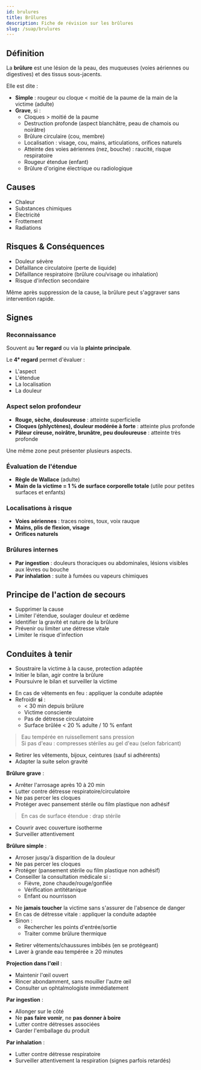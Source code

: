 ---
id: brulures
title: Brûlures
description: Fiche de révision sur les brûlures
slug: /suap/brulures
---


## Définition

La **brûlure** est une lésion de la peau, des muqueuses (voies aériennes ou digestives) et des tissus sous-jacents.

Elle est dite :

- **Simple** : rougeur ou cloque < moitié de la paume de la main de la victime (adulte)
- **Grave**, si :
  - Cloques > moitié de la paume
  - Destruction profonde (aspect blanchâtre, peau de chamois ou noirâtre)
  - Brûlure circulaire (cou, membre)
  - Localisation : visage, cou, mains, articulations, orifices naturels
  - Atteinte des voies aériennes (nez, bouche) : raucité, risque respiratoire
  - Rougeur étendue (enfant)
  - Brûlure d'origine électrique ou radiologique

## Causes

- Chaleur
- Substances chimiques
- Électricité
- Frottement
- Radiations

## Risques & Conséquences

- Douleur sévère
- Défaillance circulatoire (perte de liquide)
- Défaillance respiratoire (brûlure cou/visage ou inhalation)
- Risque d'infection secondaire

<Admonition type="warning">
Même après suppression de la cause, la brûlure peut s'aggraver sans intervention rapide.
</Admonition>

## Signes

### Reconnaissance

Souvent au **1er regard** ou via la **plainte principale**.

Le **4ᵉ regard** permet d'évaluer :

- L'aspect
- L'étendue
- La localisation
- La douleur

### Aspect selon profondeur

- **Rouge, sèche, douloureuse** : atteinte superficielle
- **Cloques (phlyctènes), douleur modérée à forte** : atteinte plus profonde
- **Pâleur cireuse, noirâtre, brunâtre, peu douloureuse** : atteinte très profonde

Une même zone peut présenter plusieurs aspects.

### Évaluation de l'étendue

- **Règle de Wallace** (adulte)
- **Main de la victime = 1 % de surface corporelle totale** (utile pour petites surfaces et enfants)

### Localisations à risque

- **Voies aériennes** : traces noires, toux, voix rauque
- **Mains, plis de flexion, visage**
- **Orifices naturels**

### Brûlures internes

- **Par ingestion** : douleurs thoraciques ou abdominales, lésions visibles aux lèvres ou bouche
- **Par inhalation** : suite à fumées ou vapeurs chimiques

## Principe de l'action de secours

- Supprimer la cause
- Limiter l'étendue, soulager douleur et œdème
- Identifier la gravité et nature de la brûlure
- Prévenir ou limiter une détresse vitale
- Limiter le risque d'infection

## Conduites à tenir

<Tabs>
  <TabItem value="general" label="Principes généraux">

  - Soustraire la victime à la cause, protection adaptée
  - Initier le bilan, agir contre la brûlure
  - Poursuivre le bilan et surveiller la victime

  </TabItem>

  <TabItem value="thermique" label="Brûlure thermique">

  - En cas de vêtements en feu : appliquer la conduite adaptée
  - Refroidir **si** :
    - < 30 min depuis brûlure
    - Victime consciente
    - Pas de détresse circulatoire
    - Surface brûlée < 20 % adulte / 10 % enfant

  > Eau tempérée en ruissellement sans pression  
  > Si pas d'eau : compresses stériles au gel d'eau (selon fabricant)

  - Retirer les vêtements, bijoux, ceintures (sauf si adhérents)
  - Adapter la suite selon gravité

  **Brûlure grave** :

  - Arrêter l'arrosage après 10 à 20 min
  - Lutter contre détresse respiratoire/circulatoire
  - Ne pas percer les cloques
  - Protéger avec pansement stérile ou film plastique non adhésif  
  > En cas de surface étendue : drap stérile
  - Couvrir avec couverture isotherme
  - Surveiller attentivement

  **Brûlure simple** :

  - Arroser jusqu'à disparition de la douleur
  - Ne pas percer les cloques
  - Protéger (pansement stérile ou film plastique non adhésif)
  - Conseiller la consultation médicale si :
    - Fièvre, zone chaude/rouge/gonflée
    - Vérification antitétanique
    - Enfant ou nourrisson

  </TabItem>

  <TabItem value="electrique" label="Brûlure électrique">

  - Ne **jamais toucher** la victime sans s'assurer de l'absence de danger
  - En cas de détresse vitale : appliquer la conduite adaptée
  - Sinon :
    - Rechercher les points d'entrée/sortie
    - Traiter comme brûlure thermique

  </TabItem>

  <TabItem value="chimique" label="Brûlure chimique">

  - Retirer vêtements/chaussures imbibés (en se protégeant)
  - Laver à grande eau tempérée ≥ 20 minutes

  **Projection dans l'œil** :

  - Maintenir l'œil ouvert
  - Rincer abondamment, sans mouiller l'autre œil
  - Consulter un ophtalmologiste immédiatement

  </TabItem>

  <TabItem value="interne" label="Brûlures internes">

  **Par ingestion** :

  - Allonger sur le côté
  - Ne **pas faire vomir**, ne **pas donner à boire**
  - Lutter contre détresses associées
  - Garder l'emballage du produit

  **Par inhalation** :

  - Lutter contre détresse respiratoire
  - Surveiller attentivement la respiration (signes parfois retardés)

  </TabItem>
</Tabs>
